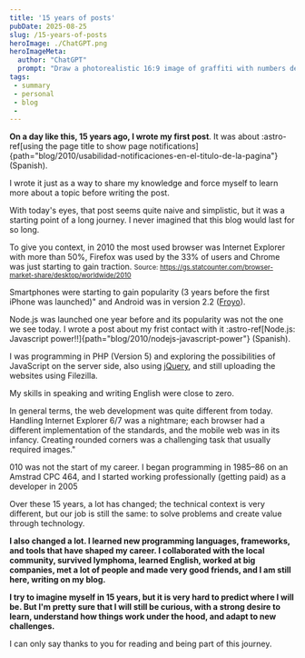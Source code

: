 ```yaml
---
title: '15 years of posts'
pubDate: 2025-08-25
slug: /15-years-of-posts
heroImage: ./ChatGPT.png
heroImageMeta:
  author: "ChatGPT"
  prompt: "Draw a photorealistic 16:9 image of graffiti with numbers designed in multiple colors on a centered wall that shows a large 15. The floor is full of fallen calendar pages, and the wall is pale blue and green with a texture that represents the passage of time but without being dirty."
tags:
 - summary
 - personal
 - blog
 - 
---
```


**On a day like this, 15 years ago, I wrote my first post**. It was about :astro-ref[using the page title to show page notifications]{path="blog/2010/usabilidad-notificaciones-en-el-titulo-de-la-pagina"} (Spanish).

I wrote it just as a way to share my knowledge and force myself to learn more about a topic before writing the post.

With today's eyes, that post seems quite naive and simplistic, but it was a starting point of a long journey. I never imagined that this blog would last for so long. 

To give you context, in 2010 the most used browser was Internet Explorer with more than 50%, Firefox was used by the 33% of users and Chrome was just starting to gain traction. <small>Source: https://gs.statcounter.com/browser-market-share/desktop/worldwide/2010</small>


Smartphones were starting to gain popularity (3 years before the first iPhone was launched)" and Android was in version 2.2 ([Froyo](https://en.wikipedia.org/wiki/Android_Froyo)).

Node.js was launched one year before and its popularity was not the one we see today. I wrote a post about my frist contact with it :astro-ref[Node.js: Javascript power!!]{path="blog/2010/nodejs-javascript-power"} (Spanish).

I was programming in PHP (Version 5) and exploring the possibilities of JavaScript on the server side, also using [jQuery](https://jquery.com/), and still uploading the websites using Filezilla. 

My skills in speaking and writing English were close to zero.

In general terms, the web development was quite different from today. Handling Internet Explorer 6/7 was a nightmare; each browser had a different implementation of the standards, and the mobile web was in its infancy. Creating rounded corners was a challenging task that usually required images."

010 was not the start of my career. I began programming in 1985–86 on an Amstrad CPC 464, and I started working professionally (getting paid) as a developer in 2005

Over these 15 years, a lot has changed; the technical context is very different, but our job is still the same: to solve problems and create value through technology. 

**I also changed a lot. I learned new programming languages, frameworks, and tools that have shaped my career. I collaborated with the local community, survived lymphoma, learned English, worked at big companies, met a lot of people and made very good friends, and I am still here, writing on my blog.**

**I try to imagine myself in 15 years, but it is very hard to predict where I will be. But I'm pretty sure that I will still be curious, with a strong desire to learn, understand how things work under the hood, and adapt to new challenges.**

I can only say thanks to you for reading and being part of this journey.
